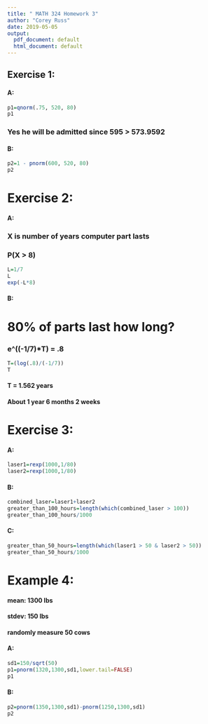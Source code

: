 ```yaml
---
title: " MATH 324 Homework 3"
author: "Corey Russ"
date: 2019-05-05
output:
  pdf_document: default
  html_document: default
---
```


## Exercise 1:
#### A:
```r
p1=qnorm(.75, 520, 80)
p1
```
### Yes he will be admitted since 595 > 573.9592

#### B:
```r
p2=1 - pnorm(600, 520, 80)
p2
```

# Exercise 2:
#### A:
### X is number of years computer part lasts
### P(X > 8)
```r
L=1/7
L
exp(-L*8)
```

#### B:
# 80% of parts last how long?
### e^((-1/7)*T) = .8

```r
T=(log(.8)/(-1/7))
T
```
#### T = 1.562 years
#### About 1 year 6 months 2 weeks

# Exercise 3:

#### A:
```r
laser1=rexp(1000,1/80)
laser2=rexp(1000,1/80)
```
#### B:
```r
combined_laser=laser1+laser2
greater_than_100_hours=length(which(combined_laser > 100))
greater_than_100_hours/1000
```

#### C:
```r
greater_than_50_hours=length(which(laser1 > 50 & laser2 > 50))
greater_than_50_hours/1000
```

# Example 4:

#### mean: 1300 lbs
#### stdev: 150 lbs
#### randomly measure 50 cows

#### A:
```r
sd1=150/sqrt(50)
p1=pnorm(1320,1300,sd1,lower.tail=FALSE)
p1
```

#### B:
```r
p2=pnorm(1350,1300,sd1)-pnorm(1250,1300,sd1)
p2
```





